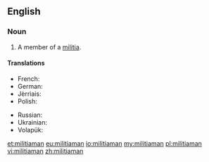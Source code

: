 ==English==

===Noun===
{{en-noun|militiamen}}

# A member of a [[militia]].

====Translations====
{{trans-top|member of a militia}}
* French: {{t+|fr|milicien|m}}
* German: {{t|de|Milizionär|m}}
* Jèrriais: {{t|roa-jer|milicien|m}}
* Polish: {{t|pl|milicjant|m}}
{{trans-mid}}
* Russian: {{t+|ru|милиционер|m|tr=milicionér|sc=Cyrl}}
* Ukrainian: {{t|uk|міліціянт|m|tr=milicijánt|sc=Cyrl}}
* Volapük: {{qualifier|male or female}} {{t|vo|sifanakomipan}}
{{trans-bottom}}

[[et:militiaman]]
[[eu:militiaman]]
[[io:militiaman]]
[[my:militiaman]]
[[pl:militiaman]]
[[vi:militiaman]]
[[zh:militiaman]]